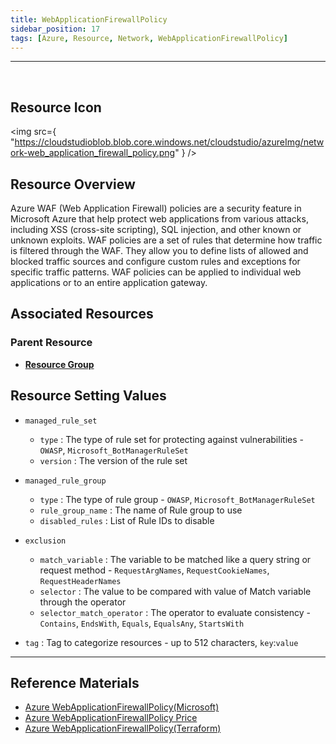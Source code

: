 ```yaml
---
title: WebApplicationFirewallPolicy
sidebar_position: 17
tags: [Azure, Resource, Network, WebApplicationFirewallPolicy]
---
```


<hr />
<br />

## Resource Icon

<img
    src={
        "https://cloudstudioblob.blob.core.windows.net/cloudstudio/azureImg/network-web_application_firewall_policy.png"
    }
/>

## Resource Overview

Azure WAF (Web Application Firewall) policies are a security feature in Microsoft Azure that help protect web applications from various attacks, including XSS (cross-site scripting), SQL injection, and other known or unknown exploits. 
WAF policies are a set of rules that determine how traffic is filtered through the WAF. They allow you to define lists of allowed and blocked traffic sources and configure custom rules and exceptions for specific traffic patterns. 
WAF policies can be applied to individual web applications or to an entire application gateway.

## Associated Resources

### Parent Resource

-   [**Resource Group**](https://docs.cstudio.app/docs/resource/azure/Base/ResourceGroup)

## Resource Setting Values

- `managed_rule_set`
    - `type` : The type of rule set for protecting against vulnerabilities - `OWASP`, `Microsoft_BotManagerRuleSet`
    - `version` : The version of the rule set

- `managed_rule_group`
    - `type` : The type of rule group - `OWASP`, `Microsoft_BotManagerRuleSet`
    - `rule_group_name` : The name of Rule group to use
    - `disabled_rules` : List of Rule IDs to disable

- `exclusion`
    - `match_variable` : The variable to be matched like a query string or request method - `RequestArgNames`, `RequestCookieNames`, `RequestHeaderNames`
    - `selector` : The value to be compared with value of Match variable through the operator
    - `selector_match_operator` : The operator to evaluate consistency -`Contains`, `EndsWith`, `Equals`, `EqualsAny`, `StartsWith`

-   `tag` : Tag to categorize resources - up to 512 characters, `key`:`value`

---

## Reference Materials

-   [Azure WebApplicationFirewallPolicy(Microsoft)](https://learn.microsoft.com/ko-kr/azure/web-application-firewall/overview)
-   [Azure WebApplicationFirewallPolicy Price](https://azure.microsoft.com/ko-kr/pricing/details/web-application-firewall/)
-   [Azure WebApplicationFirewallPolicy(Terraform)](https://registry.terraform.io/providers/hashicorp/azurerm/latest/docs/resources/web_application_firewall_policy)
